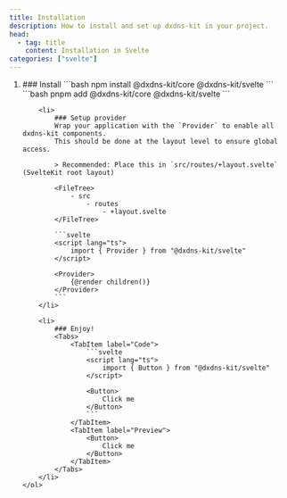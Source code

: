 ```yaml
---
title: Installation
description: How to install and set up dxdns-kit in your project.
head:
  - tag: title
    content: Installation in Svelte
categories: ["svelte"]
---
```



<Steps>
    <ol>
        <li>
            ### Install
            <Tabs>
                <TabItem label="npm" icon="npm">
                    ```bash
                    npm install @dxdns-kit/core @dxdns-kit/svelte
                    ```
                </TabItem>
                <TabItem label="pnpm" icon="pnpm">
                    ```bash
                    pnpm add @dxdns-kit/core @dxdns-kit/svelte
                    ```
                </TabItem>
            </Tabs>
        </li>

        <li>
            ### Setup provider
            Wrap your application with the `Provider` to enable all dxdns-kit components.
            This should be done at the layout level to ensure global access.

            > Recommended: Place this in `src/routes/+layout.svelte` (SvelteKit root layout)

            <FileTree>
                - src
                    - routes
                        - +layout.svelte
            </FileTree>

            ```svelte
            <script lang="ts">
                import { Provider } from "@dxdns-kit/svelte"
            </script>

            <Provider>
                {@render children()}
            </Provider>
            ```
        </li>

        <li>
            ### Enjoy!
            <Tabs>
                <TabItem label="Code">
                    ```svelte
                    <script lang="ts">
                        import { Button } from "@dxdns-kit/svelte"
                    </script>

                    <Button>
                        Click me
                    </Button>
                    ```
                </TabItem>
                <TabItem label="Preview">
                    <Button>
                        Click me
                    </Button>
                </TabItem>
            </Tabs>
        </li>
    </ol>

</Steps>
